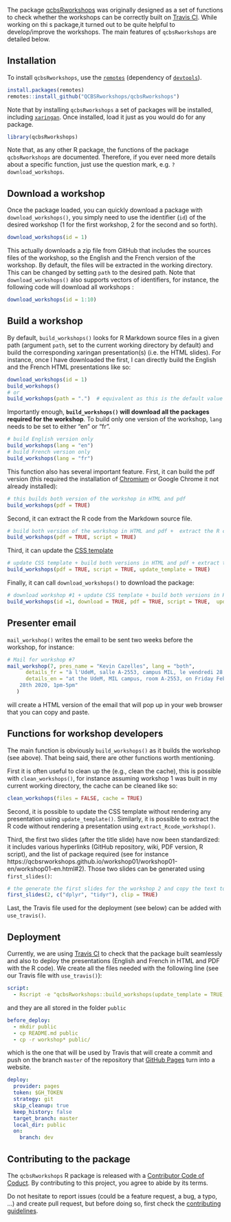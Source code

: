 The package [qcbsRworkshops](https://github.com/QCBSRworkshops/qcbsRworkshops)
was originally designed as a set of functions to check whether the workshops can
be correctly built on [Travis CI](https://travis-ci.org/). While working on thi
s package,it turned out to be quite helpful to develop/improve the workshops.
The main features of `qcbsRworkshops` are detailed below. 



## Installation 

To install `qcbsRworkshops`, use the [`remotes`](https://CRAN.R-project.org/package=remotes) (dependency of [`devtools`](https://CRAN.R-project.org/package=devtools)).

```R
install.packages(remotes)
remotes::install_github("QCBSRworkshops/qcbsRworkshops")
```

Note that by installing `qcbsRworkshops` a set of packages will be installed,
including [`xaringan`](https://CRAN.R-project.org/package=xaringan). Once
installed, load it just as you would do for any package. 

```R 
library(qcbsRworkshops) 
``` 

Note that, as any other R package, the functions of the package `qcbsRworkshops`
are documented. Therefore, if you ever need more details about a specific
function, just use the question mark, e.g. `?download_workshops`.



## Download a workshop 

Once the package loaded, you can quickly download a package with
`download_workshops()`, you simply need to use the identifier (`id`) of the
desired workshop (1 for the first workshop, 2 for the second and so forth). 

```R 
download_workshops(id = 1)
```


This actually downloads a zip file from GitHub that includes the sources files
of the workshop, so the English and the French version of the workshop. By
default, the files will be extracted in the working directory. This can be
changed by setting `path` to the desired path. Note that `download_workshops()`
also supports vectors of identifiers, for instance, the following code will
download all workshops : 

```R 
download_workshops(id = 1:10)
```



## Build a workshop 

By default, `build_workshops()` looks for R Markdown source files in a given
path (argument `path`, set to the current working directory by default) and
build the corresponding xaringan presentation(s) (i.e. the HTML slides). For
instance, once I have downloaded the first, I can directly build the English and the French HTML presentations like so: 

```R 
download_workshops(id = 1)
build_workshops()
# or 
build_workshops(path = ".")  # equivalent as this is the default value of path
```

Importantly enough, **`build_workshops()` will download all the packages required for the workshop**. To build only one version of the workshop, `lang` needs to be set to either "en" or "fr".

```R 
# build English version only
build_workshops(lang = "en")
# build French version only
build_workshops(lang = "fr")
```

This function also has several important feature. First, it can build the pdf
version (this required the installation of
[Chromium](https://www.chromium.org/Home) or Google Chrome it not already
installed):

```R 
# this builds both version of the workshop in HTML and pdf 
build_workshops(pdf = TRUE)
```

Second, it can extract the R code from the Markdown source file.

```R 
# build both version of the workshop in HTML and pdf +  extract the R code
build_workshops(pdf = TRUE, script = TRUE)
```

Third, it can update the [CSS template](https://github.com/QCBSRworkshops/templateWorkshops)

```R 
# update CSS template + build both versions in HTML and pdf + extract the code and 
build_workshops(pdf = TRUE, script = TRUE, update_template = TRUE)
```


Finally, it can call `download_workshops()` to download the package:

```R 
# download workshop #1 + update CSS template + build both versions in HTML and pdf + extract the code and update template
build_workshops(id =1, download = TRUE, pdf = TRUE, script = TRUE,  update_template = TRUE)
```

## Presenter email

`mail_workshop()` writes the email to be sent two weeks before the workshop, for instance: 

```R
# Mail for workshop #7
mail_workshop(7, pres_name = "Kevin Cazelles", lang = "both", 
      details_fr = "à l'UdeM, salle A-2553, campus MIL, le vendredi 28 Février 2020 de 13h à 17h", 
      details_en = "at the UdeM, MIL campus, room A-2553, on Friday February
    28th 2020, 1pm-5pm" 
   ) 
```

will create a HTML version of the email that will pop up in your web browser that you can copy and paste.



## Functions for workshop developers

The main function is obviously `build_workshops()` as it builds the workshop
(see above). That being said, there are other functions worth mentioning. 

First it is often useful to clean up the (e.g., clean the cache), this is possible with `clean_workshops()`, for instance assuming workshop 1 was built in my current working directory, the cache can be cleaned like so: 

```R
clean_workshops(files = FALSE, cache = TRUE)
```

Second, it is possible to update the CSS template without rendering any presentation using `update_template()`. Similarly, it is possible to extract the R code without rendering a presentation using `extract_Rcode_workshop()`.

Third, the first two slides (after the title slide) have now been standardized: it includes various hyperlinks (GitHub repository, wiki, PDF version, R script), and the list of package required (see for instance https://qcbsrworkshops.github.io/workshop01/workshop01-en/workshop01-en.html#2). Those two slides can be generated using `first_slides()`:

```R 
# the generate the first slides for the workshop 2 and copy the text to the clipboard
first_slides(2, c("dplyr", "tidyr"), clip = TRUE) 
```

Last, the Travis file used for the deployment (see below) can be added with 
`use_travis()`.



## Deployment 

Currently, we are using [Travis CI](https://travis-ci.org/) to check that the package built seamlessly and also to deploy the presentations (English and French in HTML and PDF with the R code). We create all the files needed with the following line (see our Travis file with `use_travis()`):


```yaml
script:
  - Rscript -e "qcbsRworkshops::build_workshops(update_template = TRUE, pdf = TRUE, script = TRUE)"
```

and they are all stored in the folder `public` 

```yaml
before_deploy:
  - mkdir public
  - cp README.md public
  - cp -r workshop* public/
```

which is the one that will be used by Travis that will create a commit and push on the branch `master` of the repository that [GitHub Pages](https://pages.github.com/) turn into a website.

```yaml
deploy:
  provider: pages
  token: $GH_TOKEN
  strategy: git 
  skip_cleanup: true
  keep_history: false
  target_branch: master
  local_dir: public
  on:
    branch: dev
```



## Contributing to the package

The `qcbsRworkshops` R package is released with a [Contributor Code of
Coduct](https://github.com/QCBSRworkshops/qcbsRworkshops/blob/master/CODE_OF_CONDUCT.md). By contributing to this project, you agree to abide by its terms.

Do not hesitate to report issues (could be a feature request, a bug, a typo,
...) and create pull request, but before doing so, first check the [contributing
guidelines](https://github.com/QCBSRworkshops/qcbsRworkshops/blob/master/.github/CONTRIBUTING.md). 